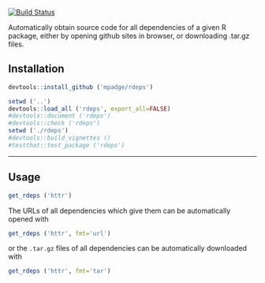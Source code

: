 [![Build Status](https://travis-ci.org/mpadge/rdeps.svg?branch=master)](https://travis-ci.org/mpadge/rdeps)

Automatically obtain source code for all dependencies of a given R package,
either by opening github sites in browser, or downloading .tar.gz files.

## Installation

```r
devtools::install_github ('mpadge/rdeps')
```
```r
setwd ('..')
devtools::load_all ('rdeps', export_all=FALSE)
#devtools::document ('rdeps')
#devtools::check ('rdeps')
setwd ('./rdeps')
#devtools::build_vignettes ()
#testthat::test_package ('rdeps')
```

---------------

## Usage

```r
get_rdeps ('httr')
```

The URLs of all dependencies which give them can be automatically opened with

```r
get_rdeps ('httr', fmt='url')
```

or the `.tar.gz` files of all dependencies can be automatically downloaded with

```r
get_rdeps ('httr', fmt='tar')
```

